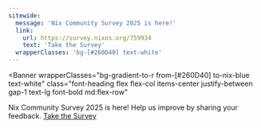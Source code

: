 ```yaml
---
sitewide:
  message: 'Nix Community Survey 2025 is here!'
  link:
    url: https://survey.nixos.org/759934
    text: 'Take the Survey'
  wrapperClasses: 'bg-[#260D40] text-white'
---
```



<Banner
  wrapperClasses="bg-gradient-to-r from-[#260D40] to-nix-blue text-white"
  class="font-heading flex flex-col items-center justify-between gap-1 text-lg font-bold md:flex-row"
>
  <span class="flex flex-col">
    <span class="text-2xl font-bold">Nix Community Survey 2025 is here!</span>
    <span class="text-md">Help us improve by sharing your feedback.</span>
  </span>
  <a
    href="https://survey.nixos.org/759934"
    target="_blank"
    rel="noopener noreferrer"
    class="mt-1.5 w-full rounded-md bg-white px-4 py-3 text-center leading-none font-bold text-black no-underline hover:bg-black hover:text-white md:mt-0 md:w-auto"
  >
    Take the Survey
  </a>
</Banner>
